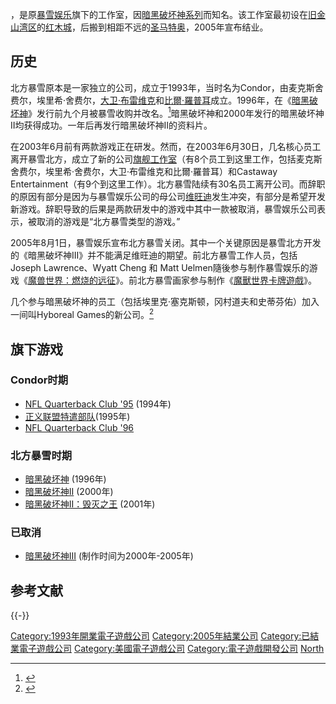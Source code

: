 {{NoteTA
|G1=Games
|G2=US_CA_Cities
}}

{{Vgname2|北方暴雪|en=Blizzard North}}，是原[[暴雪娱乐|暴雪娱乐]]旗下的工作室，因[[暗黑破坏神系列|暗黑破坏神系列]]而知名。该工作室最初设在[[旧金山湾区|旧金山湾区]]的[[红木城|红木城]]，后搬到相距不远的[[圣马特奥_(加利福尼亚州)|圣马特奥]]，2005年宣布结业。

== 历史 ==

北方暴雪原本是一家独立的公司，成立于1993年，当时名为Condor，由麦克斯舍费尔，埃里希·舍费尔，[[大卫·布雷维克|大卫·布雷维克]]和[[比爾·羅普耳|比爾·羅普耳]]成立。1996年，在《[[暗黑破坏神_(游戏)|暗黑破坏神]]》发行前九个月被暴雪收购并改名。<ref>{{cite news|url=http://www.highbeam.com/doc/1G1-18059803.html|title=Davidson & Associates, Inc. Signs a Definitive Merger Agreement With Condor, Inc.|publisher=PR Newswire|date=1996-03-06|accessdate=2009-09-28|archive-url=https://archive.is/20120525151942/http://www.highbeam.com/Search?searchTerm=DAVIDSON++ASSOCIATES+INC.+SIGNS+A+DEFINITIVE+MERGER+AGREEMENT+WITH+CONDOR+INC.&searchType=Article&currentPage=0&orderBy=|archive-date=2012-05-25|dead-url=yes}}</ref>暗黑破坏神和2000年发行的暗黑破坏神II均获得成功。一年后再发行暗黑破坏神II的资料片。

在2003年6月前有两款游戏正在研发。然而，在2003年6月30日，几名核心员工离开暴雪北方，成立了新的公司[[旗舰工作室|旗舰工作室]]（有8个员工到这里工作，包括麦克斯舍费尔，埃里希·舍费尔，大卫·布雷维克和比爾·羅普耳）和Castaway Entertainment（有9个到这里工作）。北方暴雪陆续有30名员工离开公司。而辞职的原因有部分是因为与暴雪娱乐公司的母公司[[维旺迪|维旺迪]]发生冲突，有部分是希望开发新游戏。辞职导致的后果是两款研发中的游戏中其中一款被取消，暴雪娱乐公司表示，被取消的游戏是“北方暴雪类型的游戏。”

2005年8月1日，暴雪娱乐宣布北方暴雪关闭。其中一个关键原因是暴雪北方开发的《暗黑破坏神III》并不能满足维旺迪的期望。前北方暴雪工作人员，包括Joseph Lawrence、Wyatt Cheng 和 Matt Uelmen隨後参与制作暴雪娱乐的游戏《[[魔兽世界：燃烧的远征|魔兽世界：燃烧的远征]]》。前北方暴雪画家参与制作《[[魔獸世界卡牌遊戲|魔獸世界卡牌遊戲]]》。

几个参与暗黑破坏神的员工（包括埃里克·塞克斯顿，冈村道夫和史蒂芬佑）加入一间叫Hyboreal Games的新公司。<ref>{{Cite web |url=http://www.shacknews.com/extras/2005/121505_hyboreal_1.x |title=Hyboreal Games Q&A - Shacknews - PC Games, PlayStation, Xbox 360 and Wii video game news, previews and downloads<!-- Bot generated title --> |accessdate=2015-08-31 |archive-date=2006-10-17 |archive-url=https://web.archive.org/web/20061017150915/http://www.shacknews.com/extras/2005/121505_hyboreal_1.x |dead-url=no }}</ref>
== 旗下游戏 ==

=== Condor时期 ===

* [[NFL_Quarterback_Club|NFL Quarterback Club '95]] (1994年)
* [[正义联盟特遣部队|正义联盟特遣部队]](1995年)
* [[NFL_Quarterback_Club_'96|NFL Quarterback Club '96]]

=== 北方暴雪时期 ===

* [[暗黑破坏神_(游戏)|暗黑破坏神]] (1996年)
* [[暗黑破坏神II|暗黑破坏神II]] (2000年)
* [[暗黑破坏神II：毁灭之王|暗黑破坏神II：毁灭之王]] (2001年)

=== 已取消 ===

* [[暗黑破壞神III#遊戲開發|暗黑破坏神III]] (制作时间为2000年-2005年)

== 参考文献 ==
{{Reflist}}

{{-}}
{{暴雪娛樂}}

{{Authority control}}

{{DEFAULTSORT:Blizzard North}}
[[Category:1993年開業電子遊戲公司|Category:1993年開業電子遊戲公司]]
[[Category:2005年結業公司|Category:2005年結業公司]]
[[Category:已結業電子遊戲公司|Category:已結業電子遊戲公司]]
[[Category:美國電子遊戲公司|Category:美國電子遊戲公司]]
[[Category:電子遊戲開發公司|Category:電子遊戲開發公司]]
[[Category:暴雪娱乐|North]]